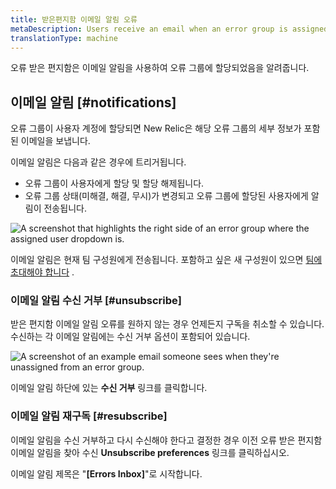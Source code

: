 ```yaml
---
title: 받은편지함 이메일 알림 오류
metaDescription: Users receive an email when an error group is assigned to them.
translationType: machine
---
```




오류 받은 편지함은 이메일 알림을 사용하여 오류 그룹에 할당되었음을 알려줍니다.

## 이메일 알림 [#notifications]

오류 그룹이 사용자 계정에 할당되면 New Relic은 해당 오류 그룹의 세부 정보가 포함된 이메일을 보냅니다.

이메일 알림은 다음과 같은 경우에 트리거됩니다.

* 오류 그룹이 사용자에게 할당 및 할당 해제됩니다.
* 오류 그룹 상태(미해결, 해결, 무시)가 변경되고 오류 그룹에 할당된 사용자에게 알림이 전송됩니다.

<img
  title="The assigned user dropdown"
  alt="A screenshot that highlights the right side of an error group where the assigned user dropdown is. "
  src={errorsinboxAssignUsers}
/>

이메일 알림은 현재 팀 구성원에게 전송됩니다. 포함하고 싶은 새 구성원이 있으면 [팀에 초대해야 합니다](https://docs.newrelic.com/whats-new/2020/11/invite-teammate/) .

### 이메일 알림 수신 거부 [#unsubscribe]

받은 편지함 이메일 알림 오류를 원하지 않는 경우 언제든지 구독을 취소할 수 있습니다. 수신하는 각 이메일 알림에는 수신 거부 옵션이 포함되어 있습니다.

<img
  title="Unassigned user email example"
  alt="A screenshot of an example email someone sees when they're unassigned from an error group. "
  src={errorsinboxUnassignedMessage}
/>

이메일 알림 하단에 있는 **수신 거부** 링크를 클릭합니다.

### 이메일 알림 재구독 [#resubscribe]

이메일 알림을 수신 거부하고 다시 수신해야 한다고 결정한 경우 이전 오류 받은 편지함 이메일 알림을 찾아 수신 **Unsubscribe preferences** 링크를 클릭하십시오.

이메일 알림 제목은 "**\[Errors Inbox]**"로 시작합니다.